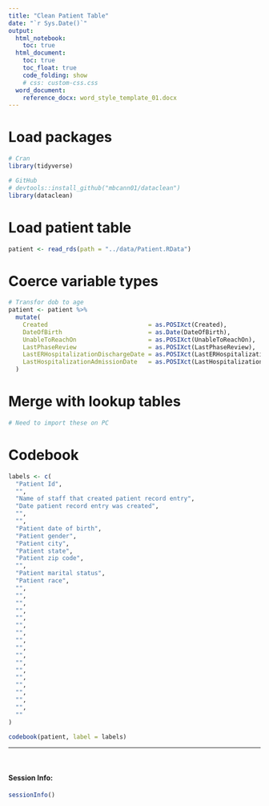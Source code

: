 ```yaml
---
title: "Clean Patient Table"
date: "`r Sys.Date()`"
output: 
  html_notebook:
    toc: true
  html_document:
    toc: true
    toc_float: true
    code_folding: show
    # css: custom-css.css
  word_document:
    reference_docx: word_style_template_01.docx
---
```


# Load packages

```r
# Cran
library(tidyverse)

# GitHub
# devtools::install_github("mbcann01/dataclean")
library(dataclean)
```

# Load patient table

```r
patient <- read_rds(path = "../data/Patient.RData")
```

# Coerce variable types

```r
# Transfor dob to age
patient <- patient %>% 
  mutate(
    Created                            = as.POSIXct(Created),
    DateOfBirth                        = as.Date(DateOfBirth),
    UnableToReachOn                    = as.POSIXct(UnableToReachOn),
    LastPhaseReview                    = as.POSIXct(LastPhaseReview),
    LastERHospitalizationDischargeDate = as.POSIXct(LastERHospitalizationDischargeDate),
    LastHospitalizationAdmissionDate   = as.POSIXct(LastHospitalizationAdmissionDate)
  )
```

# Merge with lookup tables

```r
# Need to import these on PC
```


# Codebook

```r
labels <- c(
  "Patient Id",
  "",
  "Name of staff that created patient record entry",
  "Date patient record entry was created",
  "",
  "",
  "Patient date of birth",
  "Patient gender",
  "Patient city",
  "Patient state",
  "Patient zip code",
  "",
  "Patient marital status",
  "Patient race",
  "",
  "",
  "",
  "",
  "",
  "",
  "",
  "",
  "",
  "",
  "",
  "",
  "",
  "",
  "",
  "",
  "",
  ""
)

codebook(patient, label = labels)
```




-------------------------------------------------------------------------------

&nbsp;

#### Session Info:
```r
sessionInfo()
```
